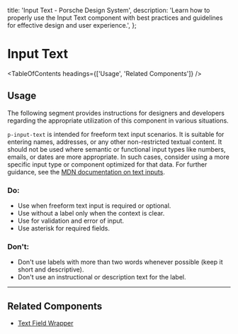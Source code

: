 
  title: 'Input Text - Porsche Design System',
  description:
    'Learn how to properly use the Input Text component with best practices and guidelines for effective design and user experience.',
};

# Input Text <ComponentStatus tagName="p-input-text"></ComponentStatus>

<TableOfContents headings={['Usage', 'Related Components']} />

## Usage

The following segment provides instructions for designers and developers regarding the appropriate utilization of this
component in various situations.

`p-input-text` is intended for freeform text input scenarios. It is suitable for entering names, addresses, or any other
non-restricted textual content. It should not be used where semantic or functional input types like numbers, emails, or
dates are more appropriate. In such cases, consider using a more specific input type or component optimized for that
data. For further guidance, see the
[MDN documentation on text inputs](https://developer.mozilla.org/en-US/docs/Web/HTML/Reference/Elements/input/text#using_text_inputs).

### Do:

- Use when freeform text input is required or optional.
- Use without a label only when the context is clear.
- Use for validation and error of input.
- Use asterisk for required fields.

### Don't:

- Don't use labels with more than two words whenever possible (keep it short and descriptive).
- Don't use an instructional or description text for the label.

---

## Related Components

- [Text Field Wrapper](/components/text-field-wrapper)

